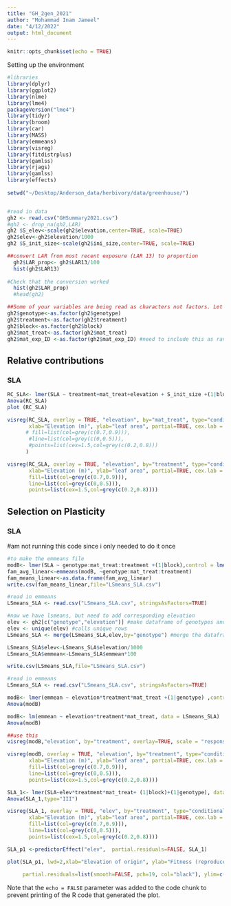 ```yaml
---
title: "GH_2gen_2021"
author: "Mohammad Inam Jameel"
date: "4/12/2022"
output: html_document
---
```


```r
knitr::opts_chunk$set(echo = TRUE)
```


Setting up the environment
```r
#libraries
library(dplyr)
library(ggplot2)
library(nlme)
library(lme4)
packageVersion("lme4")
library(tidyr)
library(broom)
library(car)
library(MASS)
library(emmeans)
library(visreg)
library(fitdistrplus)
library(gamlss)
library(rjags)
library(gamlss)
library(effects)
 
setwd("~/Desktop/Anderson_data/herbivory/data/greenhouse/")


#read in data 
gh2 <- read.csv("GHSummary2021.csv")
#gh2 <- drop_na(gh2,LAR)
gh2 $S_elev<-scale(gh2$elevation,center=TRUE, scale=TRUE)
gh2$elev<-gh2$elevation/1000
gh2 $S_init_size<-scale(gh2$ini_size,center=TRUE, scale=TRUE)

##convert LAR from most recent exposure (LAR 13) to proportion
  gh2$LAR_prop<- gh2$LAR13/100
  hist(gh2$LAR13)
  
#Check that the conversion worked
  hist(gh2$LAR_prop)
  #head(gh2)  

##Some of your variables are being read as characters not factors. Let's fix that
gh2$genotype<-as.factor(gh2$genotype)
gh2$treatment<-as.factor(gh2$treatment)
gh2$block<-as.factor(gh2$block)
gh2$mat_treat<-as.factor(gh2$mat_treat)
gh2$mat_exp_ID <-as.factor(gh2$mat_exp_ID) #need to include this as random effect since multiple reps per mat line

```
## Relative contributions {.tabset}

### SLA
```r
RC_SLA<- lmer(SLA ~ treatment+mat_treat+elevation + S_init_size +(1|block),control = lmerControl(optimizer="bobyqa",optCtrl=list(maxfun=2e7)), data = gh2)
Anova(RC_SLA)
plot (RC_SLA)

visreg(RC_SLA, overlay = TRUE, "elevation", by="mat_treat", type="conditional", scale = "response", 
       xlab="Elevation (m)", ylab="leaf area", partial=TRUE, cex.lab = 1.5,cex.axis = 1.5,
      # fill=list(col=grey(c(0.7,0.9))),
       #line=list(col=grey(c(0,0.5))),
       #points=list(cex=1.5,col=grey(c(0.2,0.8)))
      ) 

visreg(RC_SLA, overlay = TRUE, "elevation", by="treatment", type="conditional", scale = "response", 
       xlab="Elevation (m)", ylab="leaf area", partial=TRUE, cex.lab = 1.5,cex.axis = 1.5,
       fill=list(col=grey(c(0.7,0.9))),
       line=list(col=grey(c(0,0.5))),
       points=list(cex=1.5,col=grey(c(0.2,0.8))))  


```



## Selection on Plasticity {.tabset}

### SLA

#am not running this code since i only needed to do it once
```r
#to make the emmeans file
modB<- lmer(SLA ~ genotype:mat_treat:treatment +(1|block),control = lmerControl(optimizer="bobyqa",optCtrl=list(maxfun=2e7)), data = gh2)
fam_avg_linear<-emmeans(modB, ~genotype:mat_treat:treatment)
fam_means_linear<-as.data.frame(fam_avg_linear)
write.csv(fam_means_linear,file="LSmeans_SLA.csv")

#read in emmeans
LSmeans_SLA <- read.csv("LSmeans_SLA.csv", stringsAsFactors=TRUE)

#now we have lsmeans, but need to add corresponding elevation
elev <- gh2[c("genotype","elevation")] #make dataframe of genotypes and corresponding elev
elev <- unique(elev) #calls unique rows 
LSmeans_SLA <- merge(LSmeans_SLA,elev,by="genotype") #merge the dataframes

LSmeans_SLA$elev<-LSmeans_SLA$elevation/1000
LSmeans_SLA$emmean<-LSmeans_SLA$emmean*100

write.csv(LSmeans_SLA,file="LSmeans_SLA.csv")
```

```r

#read in emmeans
LSmeans_SLA <- read.csv("LSmeans_SLA.csv", stringsAsFactors=TRUE)

modB<- lmer(emmean ~ elevation*treatment*mat_treat +(1|genotype) ,control = lmerControl(optimizer="bobyqa",optCtrl=list(maxfun=2e7)), data = LSmeans_SLA)
Anova(modB)

modB<- lm(emmean ~ elevation*treatment*mat_treat, data = LSmeans_SLA)
Anova(modB)

##use this
visreg(modB,"elevation", by="treatment", overlay=TRUE, scale = "response", xlab="Source elevation", ylab="Specific leaf area", line=list(col="black"),partial=FALSE,points=list(cex=1.2, col="black"))

visreg(modB, overlay = TRUE, "elevation", by="treatment", type="conditional", scale = "response", 
       xlab="Elevation (m)", ylab="leaf area", partial=TRUE, cex.lab = 1.5,cex.axis = 1.5,
       fill=list(col=grey(c(0.7,0.9))),
       line=list(col=grey(c(0,0.5))),
       points=list(cex=1.5,col=grey(c(0.2,0.8))))  

SLA_1<- lmer(SLA~elev*treatment*mat_treat+ (1|block)+(1|genotype), data = gh2)
Anova(SLA_1,type="III")

visreg(SLA_1, overlay = TRUE, "elev", by="treatment", type="conditional", scale = "response", 
       xlab="Elevation (m)", ylab="leaf area", partial=TRUE, cex.lab = 1.5,cex.axis = 1.5,
       fill=list(col=grey(c(0.7,0.9))),
       line=list(col=grey(c(0,0.5))),
       points=list(cex=1.5,col=grey(c(0.2,0.8))))  

SLA_p1 <-predictorEffect("elev",  partial.residuals=FALSE, SLA_1)

plot(SLA_p1, lwd=2,xlab="Elevation of origin", ylab="Fitness (reproduced)", pch=19, type="response",lines=list(multiline=FALSE, lty=2:1, col="black"), 
     
     partial.residuals=list(smooth=FALSE, pch=19, col="black"), ylim=c(0,1))

```

Note that the `echo = FALSE` parameter was added to the code chunk to prevent printing of the R code that generated the plot.
